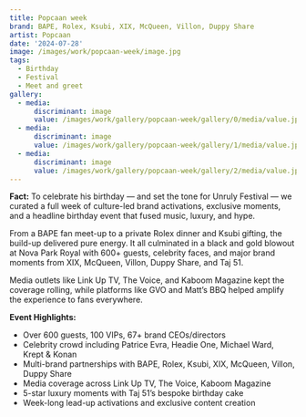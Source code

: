 ```yaml
---
title: Popcaan week
brand: BAPE, Rolex, Ksubi, XIX, McQueen, Villon, Duppy Share
artist: Popcaan
date: '2024-07-28'
image: /images/work/popcaan-week/image.jpg
tags:
  - Birthday
  - Festival
  - Meet and greet
gallery:
  - media:
      discriminant: image
      value: /images/work/gallery/popcaan-week/gallery/0/media/value.jpg
  - media:
      discriminant: image
      value: /images/work/gallery/popcaan-week/gallery/1/media/value.jpeg
  - media:
      discriminant: image
      value: /images/work/gallery/popcaan-week/gallery/2/media/value.jpg
---
```

**Fact:** To celebrate his birthday — and set the tone for Unruly Festival — we curated a full week of culture-led brand activations, exclusive moments, and a headline birthday event that fused music, luxury, and hype.

From a BAPE fan meet-up to a private Rolex dinner and Ksubi gifting, the build-up delivered pure energy. It all culminated in a black and gold blowout at Nova Park Royal with 600+ guests, celebrity faces, and major brand moments from XIX, McQueen, Villon, Duppy Share, and Taj 51.

Media outlets like Link Up TV, The Voice, and Kaboom Magazine kept the coverage rolling, while platforms like GVO and Matt’s BBQ helped amplify the experience to fans everywhere.

**Event Highlights:**

* Over 600 guests, 100 VIPs, 67+ brand CEOs/directors
* Celebrity crowd including Patrice Evra, Headie One, Michael Ward, Krept & Konan
* Multi-brand partnerships with BAPE, Rolex, Ksubi, XIX, McQueen, Villon, Duppy Share
* Media coverage across Link Up TV, The Voice, Kaboom Magazine
* 5-star luxury moments with Taj 51’s bespoke birthday cake
* Week-long lead-up activations and exclusive content creation
